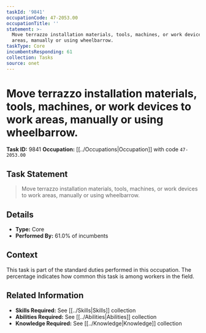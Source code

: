 ```yaml
---
taskId: '9841'
occupationCode: 47-2053.00
occupationTitle: ''
statement: >-
  Move terrazzo installation materials, tools, machines, or work devices to work
  areas, manually or using wheelbarrow.
taskType: Core
incumbentsResponding: 61
collection: Tasks
source: onet
---
```

# Move terrazzo installation materials, tools, machines, or work devices to work areas, manually or using wheelbarrow.

**Task ID:** 9841
**Occupation:** [[../Occupations|Occupation]] with code `47-2053.00`

## Task Statement

> Move terrazzo installation materials, tools, machines, or work devices to work areas, manually or using wheelbarrow.

## Details

- **Type:** Core
- **Performed By:** 61.0% of incumbents

## Context

This task is part of the standard duties performed in this occupation. The percentage indicates how common this task is among workers in the field.

## Related Information

- **Skills Required:** See [[../Skills|Skills]] collection
- **Abilities Required:** See [[../Abilities|Abilities]] collection
- **Knowledge Required:** See [[../Knowledge|Knowledge]] collection
